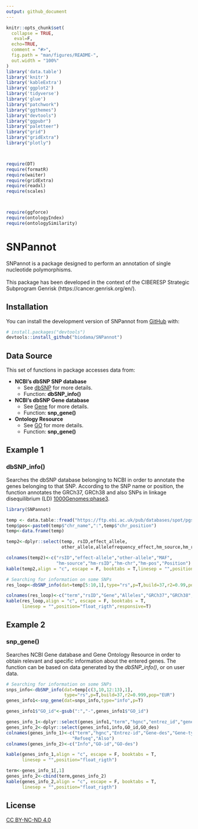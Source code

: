 ```yaml
---
output: github_document
---
```


<!-- README.md is generated from README.Rmd. Please edit that file -->

```r
knitr::opts_chunk$set(
  collapse = TRUE,
   eval=F,
  echo=TRUE,
  comment = "#>",
  fig.path = "man/figures/README-",
  out.width = "100%"
)
library('data.table')
library('knitr')
library('kableExtra')
library('ggplot2')
library('tidyverse')
library('glue')
library("patchwork") 
library("ggthemes")
library("devtools")
library("ggpubr")
library("paletteer")
library("grid")
library("gridExtra")
library("plotly")



require(DT)
require(formatR)
require(waiter)
require(gridExtra)
require(readxl)
require(scales)



require(ggforce)
require(ontologyIndex)
require(ontologySimilarity)
```

# SNPannot

<!-- badges: start -->
<!-- badges: end -->

SNPannot is a package designed to perform an annotation of single nucleotide polymorphisms. 
<br />
<br />
This package has been developed in the context of the CIBERESP Strategic Subprogram Genrisk (https://cancer.genrisk.org/en/).

## Installation

You can install the development version of SNPannot from [GitHub](https://github.com/) with:

``` r
# install.packages("devtools")
devtools::install_github("biodama/SNPannot")
```
## Data Source
This set of functions in package accesses data from:

* **NCBI’s dbSNP SNP database**
  + See [dbSNP](https://www.ncbi.nlm.nih.gov/snp/) for more details.
  + Function: **dbSNP_info()**
* **NCBI’s dbSNP Gene database**
  + See [Gene](https://www.ncbi.nlm.nih.gov/gene/) for more details.
  + Function: **snp_gene()**
* **Ontology Resource**
  + See [GO](http://geneontology.org/) for more details.
  + Function: **snp_gene()**

  
## Example 1
### **dbSNP_info()**
Searches the dbSNP database belonging to NCBI in order to annotate the genes belonging to that SNP. According to the SNP name or position, the function annotates the GRCh37, GRCh38 and also SNPs in linkage disequilibrium (LD) [1000Genomes:phase3](https://www.internationalgenome.org/data).

```r
library(SNPannot)

temp <- data.table::fread("https://ftp.ebi.ac.uk/pub/databases/spot/pgs/scores/PGS000146/ScoringFiles/Harmonized/PGS000146_hmPOS_GRCh37.txt.gz",skip=19)
temp$pos<-paste0(temp$"chr_name",":",temp$"chr_position")
temp<-data.frame(temp)

```

```r
temp2<-dplyr::select(temp, rsID,effect_allele,
                     other_allele,allelefrequency_effect,hm_source,hm_rsID,hm_chr,hm_pos,pos)

colnames(temp2)<-c("rsID","effect-allele","other-allele","MAF",
                   "hm-source","hm-rsID","hm-chr","hm-pos","Position")
kable(temp2,align = "c", escape = F, booktabs = T,linesep = "",position="float_rigth",responsive=T)

```

```r
# Searching for information on some SNPs
res_loop<-dbSNP_info(dat=temp[5:10,1],type="rs",p=T,build=37,r2=0.99,pop="EUR")

```

```r

colnames(res_loop)<-c("term","rsID","Gene","Alleles","GRCh37","GRCh38","rsLD")
kable(res_loop,align = "c", escape = F, booktabs = T,
      linesep = "",position="float_rigth",responsive=T)
```



## Example 2
### **snp_gene()**

Searches NCBI Gene database and Gene Ontology Resource in order to obtain relevant and specific information about the entered genes. The function can be based on data generated by the *dbSNP_info()*, or on user data.

```r
# Searching for information on some SNPs
snps_info<-dbSNP_info(dat=temp[c(3,10,12:13),1],
                      type="rs",p=T,build=37,r2=0.999,pop="EUR")
genes_info1<-snp_gene(dat=snps_info,type="info",p=T)

```

```r


genes_info1$"GO_id"<-gsub(":","-",genes_info1$"GO_id")

genes_info_1<-dplyr::select(genes_info1,"term","hgnc","entrez_id","gene_des","gene_type","refseq","also")
genes_info_2<-dplyr::select(genes_info1,info,GO_id,GO_des)
colnames(genes_info_1)<-c("term","hgnc","Entrez-id","Gene-des","Gene-type",
                         "Refseq","Also")
colnames(genes_info_2)<-c("Info","GO-id","GO-des")

kable(genes_info_1,align = "c", escape = F, booktabs = T,
      linesep = "",position="float_rigth")

term<-genes_info_1[,1]
genes_info_2<-cbind(term,genes_info_2)
kable(genes_info_2,align = "c", escape = F, booktabs = T,
      linesep = "",position="float_rigth")


```
## License

[CC BY-NC-ND 4.0](https://creativecommons.org/licenses/by-nc-nd/4.0/?ref=chooser-v1)

